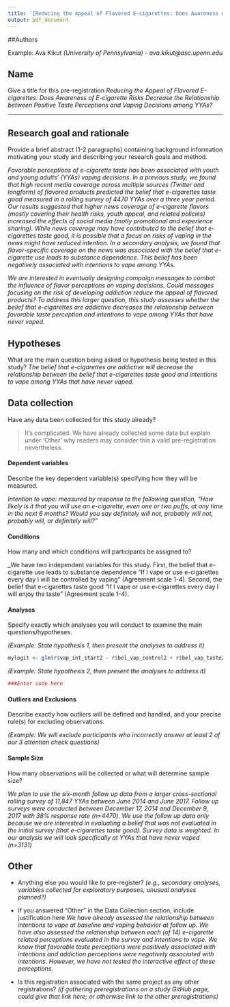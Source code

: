 ```yaml
---
title: '[Reducing the Appeal of Flavored E-cigarettes: Does Awareness of E-cigarette Risks Decrease the Relationship between Positive Taste Perceptions and Vaping Decisions among YYAs?]_ecigbeliefs_PreReg#'
output: pdf_document
---
```


##Authors

Example:
Ava Kikut *(University of Pennsylvania) - ava.kikut@asc.upenn.edu* 

## Name
Give a title for this pre-registration
*Reducing the Appeal of Flavored E-cigarettes: Does Awareness of E-cigarette Risks     Decrease the Relationship between Positive Taste Perceptions and Vaping Decisions among YYAs?*

***

## Research goal and rationale
  Provide a brief abstract (1-2 paragraphs) containing background information motivating your study and describing your research goals and method. 
  
*Favorable perceptions of e-cigarette taste has been associated with youth and young adults' (YYAs) vaping decisions. In a previous study, we found that high recent media coverage across multiple sources (Twitter and longform) of flavored products predicted the belief that e-cigarettes taste good measured in a rolling survey of 4470 YYAs over a three year period. Our results suggested that higher news coverage of e-cigarette flavors (mostly covering  their health risks, youth appeal, and related policies) increased the effects of social media (motly promotional and experience sharing). While news coverage may have contributed to the belief that e-cigarettes taste good, it is possible that a focus on risks of vaping in the news might have reduced intention.  In a secondary analysis, we found that flavor-specific coverage on the news was associated with the belief that e-cigarette use leads to substance dependence. This belief has been negatively associated with intentions to vape among YYAs.*

*We are interested in eventually designing campaign messages to combat the influence of flavor perceptions on vaping decisions. Could messages focusing on the risk of developing addiction reduce the appeal of flavored products? To address this larger question, this study assesses whether the belief that e-cigarettes are addictive decreases the relationship between favorable taste perception and intentions to vape among YYAs that have never vaped.* 


## Hypotheses
  What are the main question being asked or hypothesis being tested in this study? 
  _The belief that e-cigarettes are addictive will decrease the relationship between the belief that e-cigarettes taste good and intentions to vape among YYAs that have never vaped.  _
  

## Data collection
  Have any data been collected for this study already?

> It's complicated. We have already collected some data but explain under 'Other' why readers may consider this a valid pre-registration nevertheless.	

#### Dependent variables
  Describe the key dependent variable(s) specifying how they will be measured.
  
_Intention to vape: measured by response to the following question, “How likely is it that you will use an e-cigarette, even one or two puffs, at any time in the next 6 months? Would you say definitely will not, probably will not, probably will, or definitely will?” _

#### Conditions
  How many and which conditions will participants be assigned to?
  
_We have two independent variables for this study. First, the belief that e-cigarette use leads to substance dependence “If I vape or use e-cigarettes every day I will be controlled by vaping” (Agreement scale 1-4). Second, the belief that e-cigarettes taste good “If I vape or use e-cigarettes every day I will enjoy the taste” (Agreement scale 1-4). 



#### Analyses

Specify exactly which analyses you will conduct to examine the main questions/hypotheses.

_(Example: State hypothesis 1, then present the analyses to address it)_
```r

mylogit <- glm(r$vap_int_start2 ~ r$bel_vap_control2 + r$bel_vap_taste2 + r$bel_vap_control2 * r$bel_vap_taste2, data =r)

```

_(Example: State hypothesis 2, then present the analyses to address it)_
```r

###Enter code here

```

#### Outliers and Exclusions
Describe exactly how outliers will be defined and handled, and your precise rule(s) for excluding observations.

_(Example: We will exclude participants who incorrectly answer at least 2 of our 3 attention check questions)_


#### Sample Size
How many observations will be collected or what will determine sample size?

*We plan to use the six-month follow up data from a larger cross-sectional rolling survey of 11,847 YYAs between June 2014 and June 2017. Follow up surveys were conducted between December 17, 2014 and December 9, 2017 with 38% response rate (n=4470). We use the follow up data only because we are interested in evaluating a belief that was not evaluated in the initial survey (that e-cigarettes taste good). Survey data is weighted. In our analysis we will look specifically at YYAs that have never vaped (n=3131)*

## Other
- Anything else you would like to pre-register? 
  _(e.g., secondary analyses, variables collected for exploratory purposes, unusual analyses planned?)_

- If you answered "Other" in the Data Collection section, include justification here
*We have already assessed the relationship between intentions to vape at baseline and vaping behavior at follow up. We have also assessed the relationship between each (of 14) e-cigarette related perceptions evaluated in the survey and intentions to vape. We know that favorable taste perceptions were positively associated with intentions and addiction perceptions were negatively associated with intentions. However, we have not tested the interactive effect of these perceptions.*

- Is this registration associated with the same project as any other registrations? 
 _(if gathering preregistrations on a study GitHub page, could give that link here; or otherwise link to the other preregistrations)_



